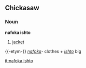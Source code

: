 ==Chickasaw==
===Noun===
'''nafoka ishto'''
#[[jacket]]

{{-etym-}}
''[[nafoka]]''- clothes + ''[[ishto]]'' big

[[it:nafoka ishto]]